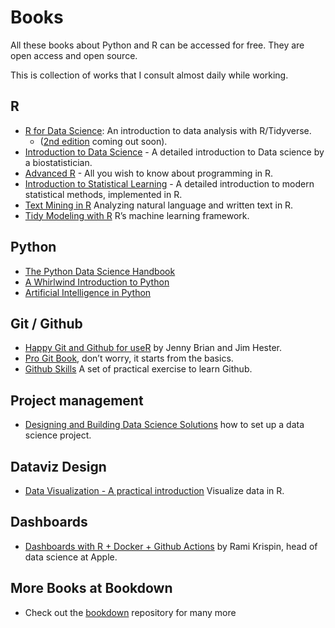 # Books

All these books about Python and R can be accessed for free. They are open access and open source.

This is collection of works that I consult almost daily while working.

## R

- [R for Data Science](https://r4ds.had.co.nz/): An introduction to data analysis with R/Tidyverse.
  - ([2nd edition](https://r4ds.hadley.nz/)  coming out soon). 
- [Introduction to Data Science](http://rafalab.dfci.harvard.edu/dsbook/) - A detailed introduction to Data science by a biostatistician.
- [Advanced R](https://adv-r.hadley.nz//) - All you wish to know about programming in R.
- [Introduction to Statistical Learning](https://www.statlearning.com)  - A detailed introduction to modern statistical methods, implemented in R.
- [Text Mining in R](https://www.tidytextmining.com/index.html) Analyzing natural language and written text in R.
- [Tidy Modeling with R](https://www.tmwr.org/) R's machine learning framework.

## Python

- [The Python Data Science Handbook](https://jakevdp.github.io/PythonDataScienceHandbook/)
- [A Whirlwind Introduction to Python](https://jakevdp.github.io/WhirlwindTourOfPython/)
- [Artificial Intelligence in Python](https://github.com/fastai/fastbook)

## Git / Github

- [Happy Git and Github for useR](https://happygitwithr.com/index.html) by Jenny Brian and Jim Hester.
- [Pro Git Book](https://git-scm.com/book/en/v2), don't worry, it starts from the basics.
- [Github Skills](https://skills.github.com/) A set of practical exercise to learn Github.

## Project management

- [Designing and Building Data Science Solutions](https://datasciencedesign.com/) how to set up a data science project.

## Dataviz Design

- [Data Visualization - A practical introduction](https://socviz.co/index.html#preface) Visualize data in R.

## Dashboards

- [Dashboards with R + Docker + Github Actions](https://github.com/RamiKrispin/deploy-flex-actions) by Rami Krispin, head of data science at Apple.

## More Books at Bookdown

- Check out the [bookdown](https://bookdown.org/home/) repository for many more
